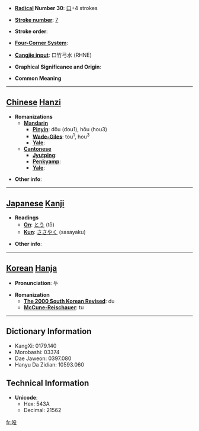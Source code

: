* '''[[Wiktionary:Chinese radical index| Radical]] Number 30''': [[Wiktionary:Chinese radical index 口|口]]+4 strokes

* '''[[Wiktionary:Chinese total strokes index|Stroke number]]''': [[Wiktionary:Chinese total strokes index 7|7]]

* '''Stroke order''': 

* '''[[Wiktionary:Chinese four corner index|Four-Corner System]]''': 

* '''[[Wiktionary:Chinese Cangjie index|Cangjie input]]''': 口竹弓水 (RHNE)

* '''Graphical Significance and Origin''': 

* '''Common Meaning'''

----

== [[Chinese]] [[Hanzi]] ==

* '''Romanizations'''
** '''[[Mandarin]]'''
*** '''[[Pinyin]]''': dōu (dou1), hǒu (hou3)
*** '''[[Wade-Giles]]''': tou<sup>1</sup>, hou<sup>3</sup>
*** '''[[Yale]]''': 
** '''[[Cantonese]]'''
*** '''[[Jyutping]]''':
*** '''[[Penkyamp]]''': 
*** '''[[Yale]]''': 

* '''Other info''': 

----

== [[Japanese]] [[Kanji]] ==

* '''Readings'''
** '''[[On]]''': [[とう]] (tō)
** '''[[Kun]]''': [[ささやく]] (sasayaku)

* '''Other info''':  

----

== [[Korean]] [[Hanja]] ==

* '''Pronunciation''': 두

* '''Romanization'''
** '''[[The 2000 South Korean Revised Romanization|The 2000 South Korean Revised]]''': du
** '''[[McCune-Reischauer]]''': tu

----

== Dictionary Information ==

* KangXi: 0179.140
* Morobashi: 03374
* Dae Jaweon: 0397.080
* Hanyu Da Zidian: 10593.060

== Technical Information ==

* '''Unicode''':
** Hex: 543A
** Decimal: 21562

[[fr:吺]]